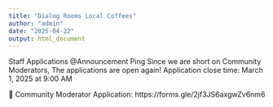 ```yaml
---
title: "Dialog Rooms Local Coffees"
author: "admin"
date: "2025-04-22"
output: html_document
---
```


Staff Applications
@Announcement Ping 
Since we are short on Community Moderators, The applications are open again! 
Application close time: March 1, 2025 at 9:00 AM 

🔗 Community Moderator Application:  https://forms.gle/2jf3JS6axgwZv6nm6 
